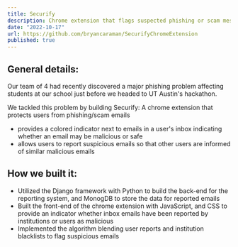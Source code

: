 ```yaml
---
title: Securify
description: Chrome extension that flags suspected phishing or scam messages in gmail.
date: "2022-10-17"
url: https://github.com/bryancaraman/SecurifyChromeExtension
published: true
---
```


General details:
-

Our team of 4 had recently discovered a major phishing problem affecting students at our school just before we headed to UT Austin's hackathon. 

We tackled this problem by building Securify: A chrome extension that protects users from phishing/scam emails

- provides a colored indicator next to emails in a user's inbox indicating whether an email may be malicious or safe 
- allows users to report suspicious emails so that other users are informed of similar malicious emails

How we built it:
-
- Utilized the Django framework with Python to build the back-end for the reporting system, and MonogDB to store the data for reported emails
- Built the front-end of the chrome extension with JavaScript, and CSS to provide an indicator whether inbox emails have been reported by institutions or users as malicious
- Implemented the algorithm blending user reports and institution blacklists to flag suspicious emails